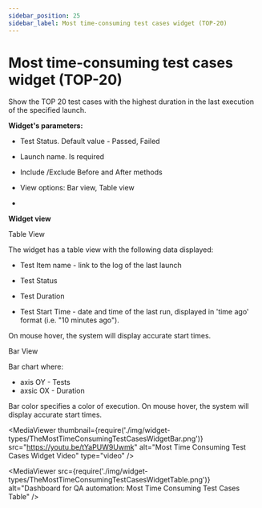 ```yaml
---
sidebar_position: 25
sidebar_label: Most time-consuming test cases widget (TOP-20)
---
```


# Most time-consuming test cases widget (TOP-20)

Show the TOP 20 test cases with the highest duration in the last execution of the specified launch.

**Widget's parameters:**

- Test Status. Default value - Passed, Failed

- Launch name. Is required

- Include /Exclude  Before and After methods

- View options: Bar view, Table view
-

**Widget view**

Table View

The widget has a table view with the following data displayed:

- Test Item name - link to the log of the last launch

- Test Status

- Test Duration

- Test Start Time  - date and time of the last run, displayed in 'time ago' format (i.e. "10 minutes ago").

On mouse hover, the system will display accurate start times.

Bar View

Bar chart where:

- axis OY - Tests
- axsic OX - Duration

Bar color specifies a color of execution.
On mouse hover, the system will display accurate start times.

<MediaViewer thumbnail={require('./img/widget-types/TheMostTimeConsumingTestCasesWidgetBar.png')} src="https://youtu.be/tYaPUW9Uwmk" alt="Most Time Consuming Test Cases Widget Video" type="video" />

<MediaViewer src={require('./img/widget-types/TheMostTimeConsumingTestCasesWidgetTable.png')} alt="Dashboard for QA automation: Most Time Consuming Test Cases Table" />
